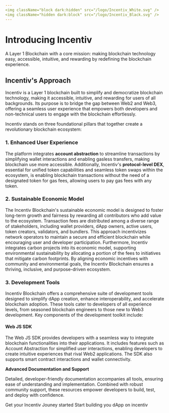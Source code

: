 ```yaml
---
<img className="block dark:hidden" src="/logo/Incentiv_White.svg" />
<img className="hidden dark:block" src="/logo/Incentiv_Black.svg" />
---
```

# Introducing Incentiv

A Layer 1 Blockchain with a core mission: making blockchain technology easy, accessible, intuitive, and rewarding by redefining the blockchain experience.

## Incentiv's Approach

Incentiv is a Layer 1 blockchain built to simplify and democratize blockchain technology, making it accessible, intuitive, and rewarding for users of all backgrounds. Its purpose is to bridge the gap between Web2 and Web3, offering a seamless user experience that empowers both developers and non-technical users to engage with the blockchain effortlessly.

Incentiv stands on three foundational pillars that together create a revolutionary blockchain ecosystem:

### 1. Enhanced User Experience

The platform integrates **account abstraction** to streamline transactions by simplifying wallet interactions and enabling gasless transfers, making blockchain use more accessible. Additionally, Incentiv's **protocol-level DEX**, essential for unified token capabilities and seamless token swaps within the ecosystem, is enabling blockchain transactions without the need of a designated token for gas fees, allowing users to pay gas fees with any token.

### 2. Sustainable Economic Model

The Incentiv Blockchain's sustainable economic model is designed to foster long-term growth and fairness by rewarding all contributors who add value to the ecosystem. Transaction fees are distributed among a diverse range of stakeholders, including wallet providers, dApp owners, active users, token creators, validators, and bundlers. This approach incentivizes network operators to maintain a secure and efficient blockchain while encouraging user and developer participation. Furthermore, Incentiv integrates carbon projects into its economic model, supporting environmental sustainability by allocating a portion of the fees to initiatives that mitigate carbon footprints. By aligning economic incentives with community and environmental goals, the Incentiv Blockchain ensures a thriving, inclusive, and purpose-driven ecosystem.

### 3. Development Tools

Incentiv Blockchain offers a comprehensive suite of development tools designed to simplify dApp creation, enhance interoperability, and accelerate blockchain adoption. These tools cater to developers of all experience levels, from seasoned blockchain engineers to those new to Web3 development. Key components of the development toolkit include:

#### Web JS SDK

The Web JS SDK provides developers with a seamless way to integrate blockchain functionalities into their applications. It includes features such as Account Abstraction for simplified user interactions, enabling developers to create intuitive experiences that rival Web2 applications. The SDK also supports smart contract interactions and wallet connectivity.

**Advanced Documentation and Support**

Detailed, developer-friendly documentation accompanies all tools, ensuring ease of understanding and implementation. Combined with robust community support, these resources empower developers to build, test, and deploy with confidence.

<CardGroup cols={2}>
  <Card title="Using Incentiv" icon="circle-play" href="https://docs.incentiv.net/docs/GetStarted/UsingIncentiv">
    Get your Incentiv Jouney started
  </Card>
  <Card title="Development Tools" icon="rectangle-code" href="https://docs.incentiv.net/tools/dapps/sdk">
    Start building you dApp on incentiv
  </Card>
</CardGroup>